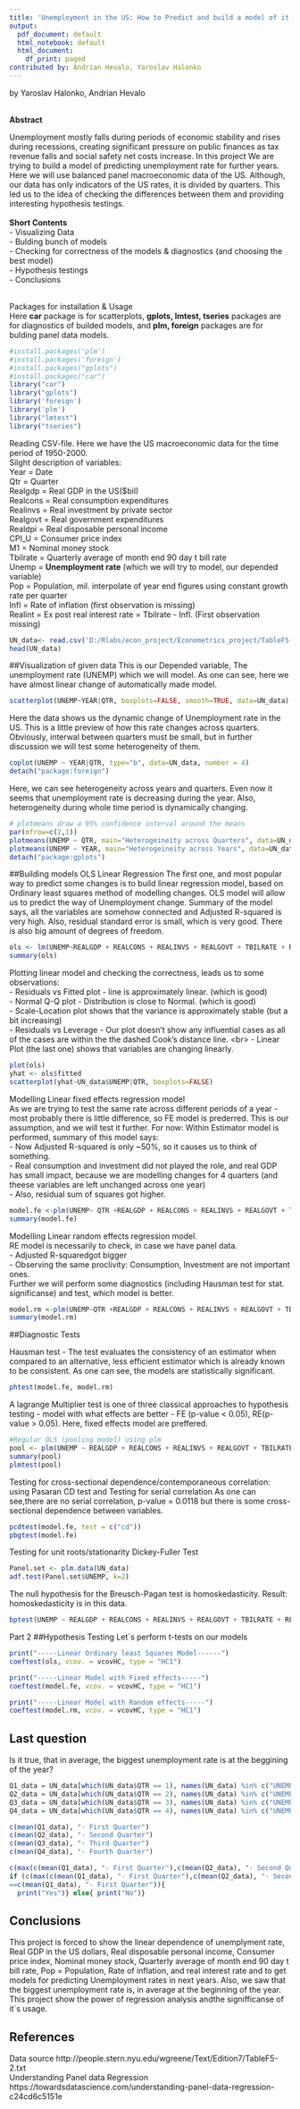 ---
title: 'Unemployment in the US: How to Predict and build a model of it'
output:
  pdf_document: default
  html_notebook: default
  html_document:
    df_print: paged
contributed by: Andrian Hevalo, Yaroslav Halonko
---
by Yaroslav Halonko, Andrian Hevalo<br/><br/>

$\textbf{Abstract}$<br/>

Unemploуment mostlу falls during periods of economic stability and rises durіng recessіons, creаtіng sіgnіfісаnt рrеssurе оn publіс fіnanсes аs tаx rеvеnuе fаlls аnd sоcіаl sаfеtу nеt cоsts іnсrеаsе. In this project We are trying to build a model of predicting unemployment rate for further years. Here we will use balanced panel macroeconomic data of the US. Аlthough, our data has only indicators of the US rates, it is divided by quarters. This led us to the idea of checking the differences between them and providing interesting hypothesis testings.<br/><br/>
$\textbf{Short Contents}$<br/>
- Visualizing Data<br/>
- Bulding bunch of models<br/>
- Checking for correctness of the models & diagnostics (and choosing the best model)<br/>
- Hypothesis testings<br/>
- Conclusions<br/><br/>

Packages for installation & Usage <br/>
Here $\textbf{car}$ package is for scatterplots, $\textbf{gplots, lmtest, tseries}$ packages are for diagnostics of builded models, and $\textbf{plm, foreign}$ packages are for bulding panel data models. 
```{r}
#install.packages('plm')
#install.packages('foreign')
#install.packages("gplots")
#install.packages("car")
library("car")
library("gplots")
library('foreign')
library('plm')
library("lmtest")
library("tseries")
```



Reading CSV-file. Here we have the US macroeconomic data for the time period of 1950-2000.<br/>
Silght description of variables:<br/>
Year = Date<br/>
Qtr = Quarter<br/>
Realgdp = Real GDP in the US($bil) <br/>
Realcons = Real consumption expenditures<br/>
Realinvs = Real investment by private sector<br/>
Realgovt = Real government expenditures<br/>
Realdpi = Real disposable personal income<br/>
CPI_U = Consumer price index<br/>
M1 = Nominal money stock<br/>
Tbilrate = Quarterly average of month end 90 day t bill rate<br/>
Unemp = $\textbf{Unemployment rate}$ (which we will try to model, our depended variable)<br/>
Pop = Population, mil. interpolate of year end figures using constant growth rate per quarter<br/>
Infl = Rate of inflation (first observation is missing)<br/>
Realint = Ex post real interest rate = Tbilrate - Infl. (First observation missing)<br/>
```{r}
UN_data<- read.csv('D:/Rlabs/econ_project/Econometrics_project/TableF5-2.csv')
head(UN_data)
```



##Visualization of given data 
This is our Depended variable, The unemployment rate (UNEMP) which we will model. As one can see, here we have almost linear change of automatically made model. 
```{r}
scatterplot(UNEMP~YEAR|QTR, boxplots=FALSE, smooth=TRUE, data=UN_data)
```



Here the data shows us the dynamic change of Unemployment rate in the US. This is a little preview of how this rate changes across quarters. Оbviously, interwal between quarters must be small, but in further discussion we will test some heterogeneity of them.
```{r}
coplot(UNEMP ~ YEAR|QTR, type="b", data=UN_data, number = 4)
detach("package:foreign")
```



Here, we can see heterogeneity across years and quarters. Even now it seems that unemployment rate is decreasing during the year. Also, heterogeneity during whole time period is dynamically changing.
```{r}
# plotmeans draw a 95% confidence interval around the means
par(mfrow=c(2,1))
plotmeans(UNEMP ~ QTR, main="Heterogeineity across Quarters", data=UN_data)
plotmeans(UNEMP ~ YEAR, main="Heterogeineity across Years", data=UN_data)
detach("package:gplots")
```



##Building models
OLS Linear Regression
The first one, and most popular way to predict some changes is to build linear regression model, based on Ordinary least squares method of modelling changes. OLS model will allow us to predict the way of Unemployment change.
Summary of the model says, all the variables are somehow connected and Adjusted R-squared is very high. Also, residual standard error is small, which is very good. There is also big amount of degrees of freedom.
```{r}
ols <- lm(UNEMP~REALGDP + REALCONS + REALINVS + REALGOVT + TBILRATE + REALINT + M1 + CPI_U + POP + INFL, data=UN_data)
summary(ols)
```



Plotting linear model and checking the correctness, leads us to some observations:<br/>
 - Residuals vs Fitted plot - line is approximately linear. (which is good)<br/> 
 - Normal Q-Q plot - Distribution is close to Normal. (which is good)<br/>
 - Scale-Location plot shows that the variance is approximately stable (but a bit increasing) <br/>
 - Residuals vs Leverage - Our plot doesn’t show any influential cases as all of the cases are within the the dashed Cook’s distance line. <br\>
 - Linear Plot (the last one) shows that variables are changing linearly.
```{r error=TRUE}
plot(ols)
yhat <- ols$fitted
scatterplot(yhat~UN_data$UNEMP|QTR, boxplots=FALSE)

```



Modelling Linear fixed effects regression model<br/> 
As we are trying to test the same rate across different periods of a year - most probably there is little difference, so FE model is prederred. This is our assumption, and we will test it further. For now: Within Estimator model is performed, summary of this model says:<br/>
- Now Adjusted R-squared is only ~50%, so it causes us to think of something. <br/> 
- Real consumption and investment did not played the role, and real GDP has small impact, because we are modelling changes for 4 quarters (and theese variables are left   unchanged across one year) <br/>
- Also, residual sum of squares got higher.
```{r}
model.fe <-plm(UNEMP~ QTR +REALGDP + REALCONS + REALINVS + REALGOVT + TBILRATE + REALINT + M1 + CPI_U + POP + INFL, data = UN_data, model = 'within')
summary(model.fe)
```


Modelling Linear random effects regression model. <br/>
RE model is necessarily to check, in case we have panel data. <br/> 
- Adjusted R-squaredgot bigger<br/>
- Observing the same proclivity: Consumption, Investment are not important ones. <br/>
Further we will perform some diagnostics (including Hausman test for stat. significanse) and test, which model is better.
```{r}
model.rm <-plm(UNEMP~QTR +REALGDP + REALCONS + REALINVS + REALGOVT + TBILRATE + REALINT + M1 + CPI_U + POP + INFL, data = UN_data, model = 'random')
summary(model.rm)
```
##Diagnostic Tests

Hausman test - The test evaluates the consistency of an estimator when compared to an alternative, less efficient estimator which is already known to be consistent.
As one can see, the models are statistically significant.
```{r}
phtest(model.fe, model.rm)
```



A lagrange Multiplier test  is one of three classical approaches to hypothesis testing - model with what effects are better - FE (p-value < 0.05), RE(p-value > 0.05).
Here, fixed effects model are preffered. 
```{r}
#Regular OLS (pooling model) using plm
pool <- plm(UNEMP ~ REALGDP + REALCONS + REALINVS + REALGOVT + TBILRATE + REALINT + M1 + CPI_U + POP + INFL, data = UN_data, model = 'pool')
summary(pool)
plmtest(pool)
```
Testing for cross-sectional dependence/contemporaneous correlation:
using Pasaran CD test 
and
Testing for serial correlation
As one can see,there are no serial correlation, p-value = 0.0118 but there is some cross-sectional dependence between variables. 
```{r}
pcdtest(model.fe, test = c("cd"))
pbgtest(model.fe)
```
Testing for unit roots/stationarity
 Dickey-Fuller Test
```{r}
Panel.set <- plm.data(UN_data)
adf.test(Panel.set$UNEMP, k=2)
```
The null hypothesis for the Breusch-Pagan test is homoskedasticity.
Result: homoskedasticity is in this data.
```{r}
bptest(UNEMP ~ REALGDP + REALCONS + REALINVS + REALGOVT + TBILRATE + REALINT + M1 + CPI_U + POP + INFL, data =UN_data, studentize=F)
```



Part 2
##Hypothesis Testing
Let`s perform t-tests on our models
```{r}

print("-----Linear Ordinary least Squares Model------")
coeftest(ols, vcov. = vcovHC, type = "HC1")

print("-----Linear Model with Fixed effects-----")
coeftest(model.fe, vcov. = vcovHC, type = "HC1")

print("-----Linear Model with Random effects-----")
coeftest(model.rm, vcov. = vcovHC, type = "HC1")

```

## Last question
Is it true, that in average, the biggest unemployment rate is at the beggining of the year?

```{r}
Q1_data = UN_data[which(UN_data$QTR == 1), names(UN_data) %in% c("UNEMP")]
Q2_data = UN_data[which(UN_data$QTR == 2), names(UN_data) %in% c("UNEMP")]
Q3_data = UN_data[which(UN_data$QTR == 3), names(UN_data) %in% c("UNEMP")]
Q4_data = UN_data[which(UN_data$QTR == 4), names(UN_data) %in% c("UNEMP")]

c(mean(Q1_data), "- First Quarter")
c(mean(Q2_data), "- Second Quarter")
c(mean(Q3_data), "- Third Quarter")
c(mean(Q4_data), "- Fourth Quarter")

c(max(c(mean(Q1_data), "- First Quarter"),c(mean(Q2_data), "- Second Quarter"),c(mean(Q3_data), "- Third Quarter"),c(mean(Q4_data), "- Fourth Quarter")), "Maximum")
if (c(max(c(mean(Q1_data), "- First Quarter"),c(mean(Q2_data), "- Second Quarter"),c(mean(Q3_data), "- Third Quarter"),c(mean(Q4_data), "- Fourth Quarter")), "Maximum")
==c(mean(Q1_data), "- First Quarter")){
  print("Yes")} else{ print("No")}
```

## Conclusions
This project is forced to show the linear dependence of unemplyment rate, Real GDP in the US dollars, Real disposable personal income, Consumer price index, Nominal money stock, Quarterly average of month end 90 day t bill rate, Pop = Population, Rate of inflation, and real interest rate and to get models for predicting Unemployment rates in next years. Also, we saw that the biggest unemployment rate is, in average at the beginning of the year. This project show the power of regression analysis andthe signifficanse of it`s usage.  

## References
Data source http://people.stern.nyu.edu/wgreene/Text/Edition7/TableF5-2.txt <br/>
Understanding Panel data Regression https://towardsdatascience.com/understanding-panel-data-regression-c24cd6c5151e <br/>
